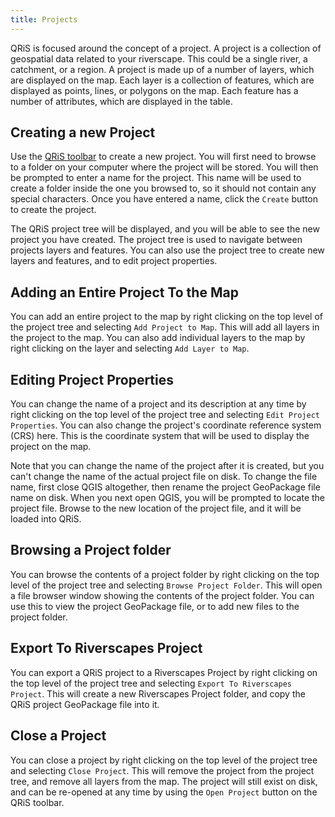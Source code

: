```yaml
---
title: Projects
---
```


QRiS is focused around the concept of a project. A project is a collection of geospatial data related to your riverscape. This could be a single river, a catchment, or a region. A project is made up of a number of layers, which are displayed on the map. Each layer is a collection of features, which are displayed as points, lines, or polygons on the map. Each feature has a number of attributes, which are displayed in the table.

## Creating a new Project

Use the [QRiS toolbar](software-help) to create a new project. You will first need to browse to a folder on your computer where the project will be stored. You will then be prompted to enter a name for the project. This name will be used to create a folder inside the one you browsed to, so it should not contain any special characters. Once you have entered a name, click the `Create` button to create the project.

The QRiS project tree will be displayed, and you will be able to see the new project you have created. The project tree is used to navigate between projects layers and features. You can also use the project tree to create new layers and features, and to edit project properties.

## Adding an Entire Project To the Map

You can add an entire project to the map by right clicking on the top level of the project tree and selecting `Add Project to Map`. This will add all layers in the project to the map. You can also add individual layers to the map by right clicking on the layer and selecting `Add Layer to Map`.

## Editing Project Properties

You can change the name of a project and its description at any time by right clicking on the top level of the project tree and selecting `Edit Project Properties`. You can also change the project's coordinate reference system (CRS) here. This is the coordinate system that will be used to display the project on the map. 

Note that you can change the name of the project after it is created, but you can't change the name of the actual project file on disk. To change the file name, first close QGIS altogether, then rename the project GeoPackage file name on disk. When you next open QGIS, you will be prompted to locate the project file. Browse to the new location of the project file, and it will be loaded into QRiS.

## Browsing a Project folder

You can browse the contents of a project folder by right clicking on the top level of the project tree and selecting `Browse Project Folder`. This will open a file browser window showing the contents of the project folder. You can use this to view the project GeoPackage file, or to add new files to the project folder.

## Export To Riverscapes Project

You can export a QRiS project to a Riverscapes Project by right clicking on the top level of the project tree and selecting `Export To Riverscapes Project`. This will create a new Riverscapes Project folder, and copy the QRiS project GeoPackage file into it.


## Close a Project

You can close a project by right clicking on the top level of the project tree and selecting `Close Project`. This will remove the project from the project tree, and remove all layers from the map. The project will still exist on disk, and can be re-opened at any time by using the `Open Project` button on the QRiS toolbar.
